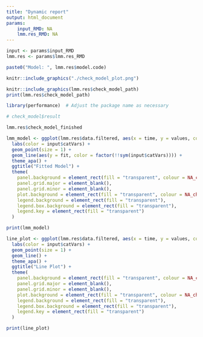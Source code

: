 ```yaml
---
title: "Dynamic report"
output: html_document
params:
    input_RMD: NA
    lmm.res_RMD: NA
---
```


```r
input <- params$input_RMD
lmm.res <- params$lmm.res_RMD
```

```r
paste0("Model: ", lmm.res$model.code)
```

```r
knitr::include_graphics("./check_model_plot.png")
```

```r

knitr::include_graphics(lmm.res$check_model_path)
print(lmm.res$check_model_path)

```

```r
library(performance)  # Adjust the package name as necessary
```

```r
# check_model$result
```

```r
lmm.res$check_model_finished
```

```r
lmm_model <- ggplot(lmm.res$data.filtered, aes(x = time, y = values, color = factor(!!sym(input$catVars)), group = factor(id))) +
  labs(color = input$catVars) +
  geom_point(size = 1) +
  geom_line(aes(y = fit, color = factor(!!sym(input$catVars)))) +
  theme_apa() +
  ggtitle("Fitted Model") +
  theme(
    panel.background = element_rect(fill = "transparent", colour = NA_character_),
    panel.grid.major = element_blank(),
    panel.grid.minor = element_blank(),
    plot.background = element_rect(fill = "transparent", colour = NA_character_),
    legend.background = element_rect(fill = "transparent"),
    legend.box.background = element_rect(fill = "transparent"),
    legend.key = element_rect(fill = "transparent")
  )

print(lmm_model)
```

```r
line_plot <- ggplot(lmm.res$data.filtered, aes(x = time, y = values, color = factor(!!sym(input$catVars)), group = factor(id))) +
  labs(color = input$catVars) +
  geom_point(size = 1) +
  geom_line() +
  theme_apa() +
  ggtitle("Line Plot") +
  theme(
    panel.background = element_rect(fill = "transparent", colour = NA_character_),
    panel.grid.major = element_blank(),
    panel.grid.minor = element_blank(),
    plot.background = element_rect(fill = "transparent", colour = NA_character_),
    legend.background = element_rect(fill = "transparent"),
    legend.box.background = element_rect(fill = "transparent"),
    legend.key = element_rect(fill = "transparent")
  )

print(line_plot)
```
